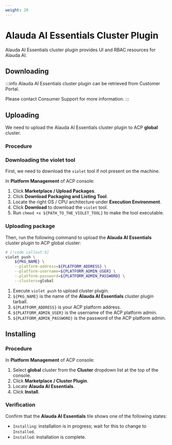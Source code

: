 ```yaml
---
weight: 20
---
```


# Alauda AI Essentials Cluster Plugin

Alauda AI Essentials cluster plugin provides UI and RBAC resources for Alauda AI.

## Downloading

:::info
Alauda AI Essentials cluster plugin can be retrieved from Customer Portal.

Please contact Consumer Support for more information.
:::

## Uploading

We need to upload the Alauda AI Essentials cluster plugin to ACP **global** cluster.

### Procedure

<Steps>

### Downloading the violet tool

First, we need to download the `violet` tool if not present on the machine.

In **Platform Management** of ACP console:

1. Click **Marketplace / Upload Packages**.
2. Click **Download Packaging and Listing Tool**.
3. Locate the right OS / CPU architecture under **Execution Environment**.
4. Click **Download** to download the `violet` tool.
5. Run `chmod +x ${PATH_TO_THE_VIOLET_TOOL}` to make the tool executable.

### Uploading package

Then, run the following command to upload the **Alauda AI Essentials** cluster plugin to ACP global cluster:

```bash
# [!code callout:5]
violet push \
    ${PKG_NAME} \
    --platform-address=${PLATFORM_ADDRESS} \
    --platform-username=${PLATFORM_ADMIN_USER} \
    --platform-password=${PLATFORM_ADMIN_PASSWORD} \
    --clusters=global
```

<Callouts>

1. Execute `violet push` to upload cluster plugin.
2. `${PKG_NAME}` is the name of the **Alauda AI Essentials** cluster plugin tarball.
3. `${PLATFORM_ADDRESS}` is your ACP platform address.
4. `${PLATFORM_ADMIN_USER}` is the username of the ACP platform admin.
5. `${PLATFORM_ADMIN_PASSWORD}` is the password of the ACP platform admin.

</Callouts>

</Steps>

## Installing

### Procedure

In **Platform Management** of ACP console:

1. Select **global** cluster from the **Cluster** dropdown list at the top of the console.
2. Click **Marketplace / Cluster Plugin**.
3. Locate **Alauda AI Essentials**.
4. Click **Install**.

### Verification

Confirm that the **Alauda AI Essentials** tile shows one of the following states:

- `Installing`: installation is in progress; wait for this to change to `Installed`.
- `Installed`: installation is complete.
